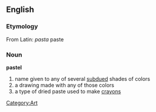 {{Wikipedia}}
== English ==
=== Etymology ===
From Latin: ''pasta'' paste
=== Noun ===
'''pastel'''
# name given to any of several [[subdued]] shades of colors
# a drawing made with any of those colors
# a type of dried paste used to make [[crayons]]
[[Category:Art]]